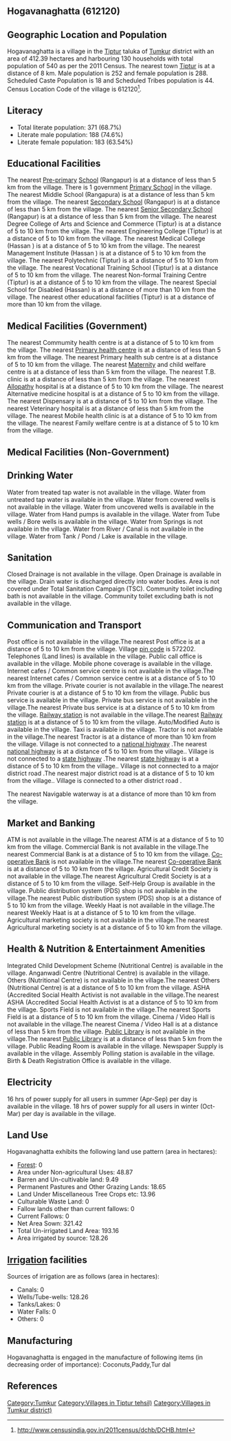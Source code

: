 {{Infobox settlement
| name=Hogavanaghatta
| native_name=
| native_name_lang=
| other_name=
| nickname=
| settlement_type=Village
| image_skyline=
| image_alt=
| image_caption=
| pushpin_map=India Karnataka
| pushpin_label_position=right
| pushpin_map_alt=
| pushpin_map_caption=Location in Karnataka, India
| latd=
| latm=
| lats=
| latNS=
| longd=
| longm=
| longs=
| longEW=
| coordinates_display=inline,title
| subdivision_type=Country
| subdivision_name={{flag|India}}
| subdivision_type1=[[States and territories of India|State]]
| subdivision_name1=Karnataka 
| subdivision_type2=[[List of districts of India|District]]
| subdivision_name2=Tumkur
| subdivision_type3=Tahsil
| subdivision_name3=Tiptur 
| website=
| established_title=<!-- Established -->
| established_date=
| founder=
| named_for=
| government_type=
| governing_body=
| unit_pref=Metric=
| area_footnotes=
| area_rank=
| area_total_km2=4.12
| elevation_footnotes=
| elevation_m=
| population_total=540
| population_as_of=2011
| population_rank=
| population_density_km2=130
| population_demonym=
| population_footnotes=
| demographics_type1=Languages
| demographics1_title1=Official
| demographics1_info1=[[Kannada language|Kannada]]
| timezone1=[[Indian Standard Time|IST]]
| utc_offset1==+5:30
| postal_code_type=[[Postal Index Number|PIN]]
| postal_code=572202
| area_code_type=Telephone code
| area_code=
| registration_plate=
| blank1_name_sec1=Nearest city
| blank1_info_sec1=[[Tiptur]]
| blank2_name_sec1=[[Human sex ratio|Sex ratio]]
| blank2_info_sec1=1142 [[male|♂]]/[[female|♀]]
| blank3_name_sec1=Literacy
| blank3_info_sec1=68.7%
| blank1_name_sec2=[[2011 Census of India|2011 census]] code
| blank1_info_sec2=612120
| footnotes=
}}

== Hogavanaghatta (612120) ==

== Geographic Location and Population ==

Hogavanaghatta is a village in the [[Tiptur ]] taluka of [[Tumkur]] district with an area of 412.39 hectares and harbouring 130 households with total population of 540 as per the 2011 Census. The nearest town [[Tiptur]] is at a distance of 8 km. Male population is 252 and female population is 288. Scheduled Caste Population is 18 and Scheduled Tribes population is 44. Census Location Code of the village is 612120<ref>http://www.censusindia.gov.in/2011census/dchb/DCHB.html</ref>.


== Literacy ==  
* Total literate population: 371 (68.7%)
* Literate male population: 188 (74.6%)
* Literate female population: 183 (63.54%)


== Educational Facilities ==  
The nearest [[Pre-primary]] [[School]] (Rangapur) is at a distance of less than 5 km from the village.
There is 1 government [[Primary School]] in the village.
The nearest Middle School (Rangapura) is at a distance of less than 5 km from the village.
The nearest [[Secondary School]] (Rangapur) is at a distance of less than 5 km from the village.
The nearest [[Senior Secondary School]] (Rangapur) is at a distance of less than 5 km from the village.
The nearest Degree College of Arts and Science and Commerce (Tiptur) is at a distance of 5 to 10 km from the village.
The nearest Engineering College (Tiptur) is at a distance of 5 to 10 km from the village.
The nearest Medical College (Hassan ) is at a distance of 5 to 10 km from the village.
The nearest Management Institute (Hassan ) is at a distance of 5 to 10 km from the village.
The nearest Polytechnic (Tiptur) is at a distance of 5 to 10 km from the village.
The nearest Vocational Training School (Tiptur) is at a distance of 5 to 10 km from the village.
The nearest Non-formal Training Centre (Tiptur) is at a distance of 5 to 10 km from the village.
The nearest Special School for Disabled (Hassan) is at a distance of more than 10 km from the village.
The nearest other educational facilities (Tiptur) is at a distance of more than 10 km from the village.


== Medical Facilities (Government) ==
The nearest Commumity health centre is at a distance of 5 to 10 km from the village.
The nearest [[Primary health centre]] is at a distance of less than 5 km from the village.
The nearest Primary health sub centre is at a distance of 5 to 10 km from the village.
The nearest [[Maternity]] and child welfare centre is at a distance of less than 5 km from the village.
The nearest T.B. clinic is at a distance of less than 5 km from the village.
The nearest [[Allopathy]] hospital is at a distance of 5 to 10 km from the village.
The nearest Alternative medicine hospital is at a distance of 5 to 10 km from the village.
The nearest Dispensary is at a distance of 5 to 10 km from the village.
The nearest Veterinary hospital is at a distance of less than 5 km from the village.
The nearest Mobile health clinic is at a distance of 5 to 10 km from the village.
The nearest Family welfare centre is at a distance of 5 to 10 km from the village.


== Medical Facilities (Non-Government) ==











== Drinking Water ==
Water from treated tap water is not available in the village.
Water from untreated tap water is available in the village.
Water from covered wells is not available in the village.
Water from uncovered wells is available in the village.
Water from Hand pumps is available in the village.
Water from Tube wells / Bore wells is available in the village.
Water from Springs is not available in the village.
Water from River / Canal is not available in the village.
Water from Tank / Pond / Lake is available in the village.


== Sanitation ==
Closed Drainage is not available in the village.
Open Drainage is available in the village.
Drain water is discharged directly into water bodies.
Area is not covered under Total Sanitation Campaign (TSC).
Community toilet including bath is not available in the village.
Community toilet excluding bath is not available in the village.


== Communication and Transport ==
Post office is not available in the village.The nearest Post office is at a distance of 5 to 10 km from the village.
Village [[pin code]] is 572202.
Telephones (Land lines) is available in the village.
Public call office is available in the village.
Mobile phone coverage is available in the village.
Internet cafes / Common service centre is not available in the village.The nearest Internet cafes / Common service centre is at a distance of 5 to 10 km from the village.
Private courier is not available in the village.The nearest Private courier is at a distance of 5 to 10 km from the village.
Public bus service is available in the village.
Private bus service is not available in the village.The nearest Private bus service is at a distance of 5 to 10 km from the village.
[[Railway station]] is not available in the village.The nearest [[Railway station]] is at a distance of 5 to 10 km from the village.
Auto/Modified Auto is available in the village.
Taxi is available in the village.
Tractor is not available in the village.The nearest Tractor is at a distance of more than 10 km from the village.
Village is not connected to a [[national highway]] .The nearest [[national highway]] is at a distance of 5 to 10 km from the village..
Village is not connected to a [[state highway]] .The nearest [[state highway]] is at a distance of 5 to 10 km from the village..
Village is not connected to a major district road   .The nearest major district road   is at a distance of 5 to 10 km from the village..
Village is connected to a other district road  .



The nearest Navigable waterway is at a distance of more than 10 km from the village.



== Market and Banking ==
ATM is not available in the village.The nearest ATM is at a distance of 5 to 10 km from the village.
Commercial Bank is not available in the village.The nearest Commercial Bank is at a distance of 5 to 10 km from the village.
[[Co-operative Bank]] is not available in the village.The nearest [[Co-operative Bank]] is at a distance of 5 to 10 km from the village.
Agricultural Credit Society is not available in the village.The nearest Agricultural Credit Society is at a distance of 5 to 10 km from the village.
Self-Help Group is available in the village.
Public distribution system (PDS) shop is not available in the village.The nearest Public distribution system (PDS) shop is at a distance of 5 to 10 km from the village.
Weekly Haat is not available in the village.The nearest Weekly Haat is at a distance of 5 to 10 km from the village.
Agricultural marketing society is not available in the village.The nearest Agricultural marketing society is at a distance of 5 to 10 km from the village.


== Health & Nutrition & Entertainment Amenities ==
Integrated Child Development Scheme (Nutritional Centre) is available in the village.
Anganwadi Centre (Nutritional Centre) is available in the village.
Others (Nutritional Centre) is not available in the village.The nearest Others (Nutritional Centre) is at a distance of 5 to 10 km from the village.
ASHA (Accredited Social Health Activist is not available in the village.The nearest ASHA (Accredited Social Health Activist is at a distance of 5 to 10 km from the village.
Sports Field is not available in the village.The nearest Sports Field is at a distance of 5 to 10 km from the village.
Cinema / Video Hall is not available in the village.The nearest Cinema / Video Hall is at a distance of less than 5 km from the village.
[[Public Library]] is not available in the village.The nearest [[Public Library]] is at a distance of less than 5 km from the village.
Public Reading Room is available in the village.
Newspaper Supply is available in the village.
Assembly Polling station is available in the village.
Birth & Death Registration Office is available in the village.


== Electricity ==






16 hrs of power supply for all users in summer (Apr-Sep) per day is available in the village.
18 hrs of power supply for all users in winter (Oct-Mar) per day is available in the village.


== Land Use ==
Hogavanaghatta exhibits the following land use pattern (area in hectares):
* [[Forest]]: 0
* Area under Non-agricultural Uses: 48.87
* Barren and Un-cultivable land: 9.49
* Permanent Pastures and Other Grazing Lands: 18.65
* Land Under Miscellaneous Tree Crops etc: 13.96
* Culturable Waste Land: 0
* Fallow lands other than current fallows: 0
* Current Fallows: 0
* Net Area Sown: 321.42
* Total Un-irrigated Land Area: 193.16
* Area irrigated by source: 128.26


== [[Irrigation]] facilities ==
Sources of irrigation are as follows (area in hectares):
* Canals: 0
* Wells/Tube-wells: 128.26
* Tanks/Lakes: 0
* Water Falls: 0
* Others: 0


== Manufacturing ==
Hogavanaghatta is engaged in the manufacture of following items (in decreasing order of importance): Coconuts,Paddy,Tur dal


[[Category:Tumkur]]
[[Category:Villages in Tiptur  tehsil)]]
[[Category:Villages in Tumkur district)]]


== References ==
{{Reflist}}


